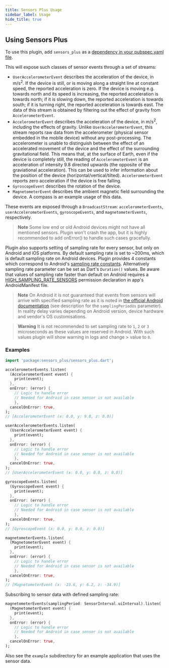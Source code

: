 ```yaml
---
title: Sensors Plus Usage
sidebar_label: Usage
hide_title: true
---
```


## Using Sensors Plus

To use this plugin, add `sensors_plus` as a [dependency in your pubspec.yaml
file](https://plus.fluttercommunity.dev/docs/overview).

This will expose such classes of sensor events through a set of streams:

- `UserAccelerometerEvent` describes the acceleration of the device, in m/s<sup>2</sup>.
  If the device is still, or is moving along a straight line at constant speed,
  the reported acceleration is zero.
  If the device is moving e.g. towards north and its speed is increasing, the reported acceleration
  is towards north; if it is slowing down, the reported acceleration is towards south;
  if it is turning right, the reported acceleration is towards east.
  The data of this stream is obtained by filtering out the effect of gravity from `AccelerometerEvent`.
- `AccelerometerEvent` describes the acceleration of the device, in m/s<sup>2</sup>, including the
  effects of gravity. Unlike `UserAccelerometerEvent`, this stream reports raw data from
  the accelerometer (physical sensor embedded in the mobile device) without any post-processing.
  The accelerometer is unable to distinguish between the effect of an accelerated movement of the
  device and the effect of the surrounding gravitational field.
  This means that, at the surface of Earth, even if the device is completely still,
  the reading of `AccelerometerEvent` is an acceleration of intensity 9.8 directed upwards
  (the opposite of the graviational acceleration).
  This can be used to infer information about the position of the device (horizontal/vertical/tilted).
  `AccelerometerEvent` reports zero acceleration if the device is free falling.
- `GyroscopeEvent` describes the rotation of the device.
- `MagnetometerEvent` describes the ambient magnetic field surrounding the
  device. A compass is an example usage of this data.

These events are exposed through a `BroadcastStream`: `accelerometerEvents`,
`userAccelerometerEvents`, `gyroscopeEvents`, and `magnetometerEvents`,
respectively.

> **Note**
> Some low end or old Android devices might not have all mentioned sensors. Plugin won't crash the app,
> but it is highly recommended to add onError() to handle such cases gracefully.

Plugin also supports setting of sampling rate for every sensor, but only on Android and iOS platforms. By default sampling rate is set to ~200ms, which is default sampling rate on Android devices. Plugin provides 4 constants which correspond to Android's [sampling rate constants](https://developer.android.com/reference/android/hardware/SensorManager#SENSOR_DELAY_FASTEST).
Alternatively sampling rate parameter can be set as Dart's `Duration()` values. Be aware that values of sampling rate faster than default on Android requires a [HIGH_SAMPLING_RATE_SENSORS](https://developer.android.com/reference/android/Manifest.permission#HIGH_SAMPLING_RATE_SENSORS) permission declaration in app's AndroidManifest file.

> **Note**
> On Android it is not guaranteed that events from sensors will arrive with specified sampling rate as it is noted in [the official Android documentation](https://developer.android.com/reference/android/hardware/SensorManager.html#registerListener(android.hardware.SensorEventListener,%20android.hardware.Sensor,%20int)) (see description for the `samplingPeriodUs` parameter). In reality delay varies depending on Android version, device hardware and vendor's OS customisations.

> **Warning**
> It is not recommended to set sampling rate to `1`, `2` or `3` microseconds as these values are reserved in Android. With such values plugin will show warning in logs and change > value to `0`.

### Examples

```dart
import 'package:sensors_plus/sensors_plus.dart';

accelerometerEvents.listen(
  (AccelerometerEvent event) {
    print(event);
  },
  onError: (error) {
    // Logic to handle error
    // Needed for Android in case sensor is not available
    },
  cancelOnError: true,
);
// [AccelerometerEvent (x: 0.0, y: 9.8, z: 0.0)]

userAccelerometerEvents.listen(
  (UserAccelerometerEvent event) {
    print(event);
  },
  onError: (error) {
    // Logic to handle error
    // Needed for Android in case sensor is not available
    },
  cancelOnError: true,
);
// [UserAccelerometerEvent (x: 0.0, y: 0.0, z: 0.0)]

gyroscopeEvents.listen(
  (GyroscopeEvent event) {
    print(event);
  },
  onError: (error) {
    // Logic to handle error
    // Needed for Android in case sensor is not available
    },
  cancelOnError: true,
);
// [GyroscopeEvent (x: 0.0, y: 0.0, z: 0.0)]

magnetometerEvents.listen(
  (MagnetometerEvent event) {
    print(event);
  },
  onError: (error) {
    // Logic to handle error
    // Needed for Android in case sensor is not available
    },
  cancelOnError: true,
);
// [MagnetometerEvent (x: -23.6, y: 6.2, z: -34.9)]

```

Subscribing to sensor data with defined sampling rate:

```dart
magnetometerEvents(samplingPeriod: SensorInterval.uiInterval).listen(
  (MagnetometerEvent event) {
    print(event);
  },
  onError: (error) {
    // Logic to handle error
    // Needed for Android in case sensor is not available
    },
  cancelOnError: true,
);
```

Also see the `example` subdirectory for an example application that uses the
sensor data.

